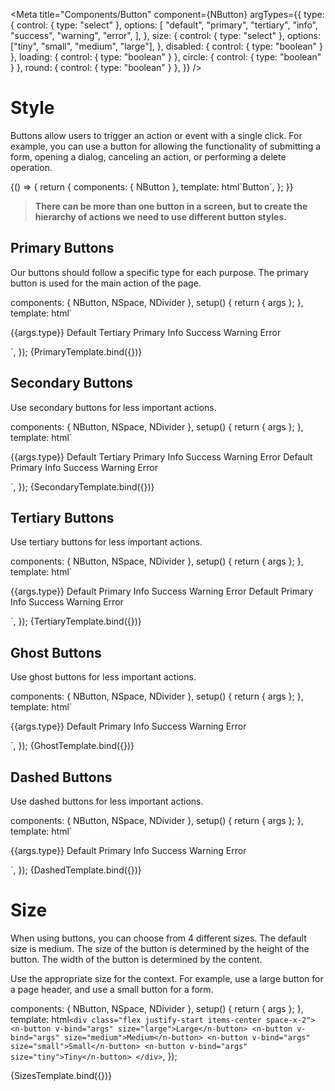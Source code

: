 
<Meta
  title="Components/Button"
  component={NButton}
  argTypes={{
    type: {
      control: { type: "select" },
      options: [
        "default",
        "primary",
        "tertiary",
        "info",
        "success",
        "warning",
        "error",
      ],
    },
    size: {
      control: { type: "select" },
      options: ["tiny", "small", "medium", "large"],
    },
    disabled: { control: { type: "boolean" } },
    loading: { control: { type: "boolean" } },
    circle: { control: { type: "boolean" } },
    round: { control: { type: "boolean" } },
  }}
/>

# Style

Buttons allow users to trigger an action or event with a single click. For example, you can use a button for allowing the functionality of submitting a form, opening a dialog, canceling an action, or performing a delete operation.

<Canvas>
  <Story name="Overview">
    {() => {
      return {
        components: { NButton },
        template: html`<n-button type="primary">Button</n-button>`,
      };
    }}
  </Story>
</Canvas>

> **There can be more than one button in a screen, but to create the hierarchy of actions we need to use different button styles.**

## Primary Buttons

Our buttons should follow a specific type for each purpose. The primary button is used for the main action of the page.

  components: { NButton, NSpace, NDivider },
  setup() {
    return { args };
  },
  template: html`<div>
    <n-button v-bind="args">{{args.type}}</n-button>
    <n-divider></n-divider>
    <n-space>
      <n-button type="default"> Default </n-button>
      <n-button type="tertiary"> Tertiary </n-button>
      <n-button type="primary"> Primary </n-button>
      <n-button type="info"> Info </n-button>
      <n-button type="success"> Success </n-button>
      <n-button type="warning"> Warning </n-button>
      <n-button type="error"> Error </n-button>
    </n-space>
  </div> `,
});

<Canvas>
  <Story name="Primary" args={{ type: "default" }}>
    {PrimaryTemplate.bind({})}
  </Story>
</Canvas>

## Secondary Buttons

Use secondary buttons for less important actions.

  components: { NButton, NSpace, NDivider },
  setup() {
    return { args };
  },
  template: html`<div>
    <n-button v-bind="args" secondary>{{args.type}}</n-button>
    <n-divider></n-divider>
    <n-space>
      <n-button secondary> Default </n-button>
      <n-button secondary type="tertiary"> Tertiary </n-button>
      <n-button secondary type="primary"> Primary </n-button>
      <n-button secondary type="info"> Info </n-button>
      <n-button secondary type="success"> Success </n-button>
      <n-button secondary type="warning"> Warning </n-button>
      <n-button secondary type="error"> Error </n-button>
      <n-button secondary round> Default </n-button>
      <n-button secondary round type="primary"> Primary </n-button>
      <n-button secondary round type="info"> Info </n-button>
      <n-button secondary round type="success"> Success </n-button>
      <n-button secondary round type="warning"> Warning </n-button>
      <n-button secondary round type="error"> Error </n-button>
    </n-space>
  </div>`,
});

<Canvas>
  <Story name="Secondary" args={{ type: "default" }}>
    {SecondaryTemplate.bind({})}
  </Story>
</Canvas>

## Tertiary Buttons

Use tertiary buttons for less important actions.

  components: { NButton, NSpace, NDivider },
  setup() {
    return { args };
  },
  template: html`<div>
    <n-button v-bind="args" tertiary>{{args.type}}</n-button>
    <n-divider></n-divider>
    <n-space>
      <n-button tertiary> Default </n-button>
      <n-button tertiary type="primary"> Primary </n-button>
      <n-button tertiary type="info"> Info </n-button>
      <n-button tertiary type="success"> Success </n-button>
      <n-button tertiary type="warning"> Warning </n-button>
      <n-button tertiary type="error"> Error </n-button>
      <n-button tertiary round> Default </n-button>
      <n-button tertiary round type="primary"> Primary </n-button>
      <n-button tertiary round type="info"> Info </n-button>
      <n-button tertiary round type="success"> Success </n-button>
      <n-button tertiary round type="warning"> Warning </n-button>
      <n-button tertiary round type="error"> Error </n-button>
    </n-space>
  </div>`,
});

<Canvas>
  <Story name="Tertiary" args={{ type: "default" }}>
    {TertiaryTemplate.bind({})}
  </Story>
</Canvas>

## Ghost Buttons

Use ghost buttons for less important actions.

  components: { NButton, NSpace, NDivider },
  setup() {
    return { args };
  },
  template: html`<div>
    <n-button v-bind="args" ghost>{{args.type}}</n-button>
    <n-divider></n-divider>
    <n-space>
      <n-button ghost> Default </n-button>
      <n-button type="primary" ghost> Primary </n-button>
      <n-button type="info" ghost> Info </n-button>
      <n-button type="success" ghost> Success </n-button>
      <n-button type="warning" ghost> Warning </n-button>
      <n-button type="error" ghost> Error </n-button>
    </n-space>
  </div>`,
});

<Canvas>
  <Story name="Ghost" args={{ type: "default" }}>
    {GhostTemplate.bind({})}
  </Story>
</Canvas>

## Dashed Buttons

Use dashed buttons for less important actions.

  components: { NButton, NSpace, NDivider },
  setup() {
    return { args };
  },
  template: html`<div>
    <n-button v-bind="args" dashed>{{args.type}}</n-button>
    <n-divider></n-divider>
    <n-space>
      <n-button dashed> Default </n-button>
      <n-button type="primary" dashed> Primary </n-button>
      <n-button type="info" dashed> Info </n-button>
      <n-button type="success" dashed> Success </n-button>
      <n-button type="warning" dashed> Warning </n-button>
      <n-button type="error" dashed> Error </n-button>
    </n-space>
  </div>`,
});

<Canvas>
  <Story name="Dashed" args={{ type: "default" }}>
    {DashedTemplate.bind({})}
  </Story>
</Canvas>

# Size

When using buttons, you can choose from 4 different sizes. The default size is medium. The size of the button is determined by the height of the button. The width of the button is determined by the content.

Use the appropriate size for the context. For example, use a large button for a page header, and use a small button for a form.

  components: { NButton, NSpace, NDivider },
  setup() {
    return { args };
  },
  template: html`
    <div class="flex justify-start items-center space-x-2">
      <n-button v-bind="args" size="large">Large</n-button>
      <n-button v-bind="args" size="medium">Medium</n-button>
      <n-button v-bind="args" size="small">Small</n-button>
      <n-button v-bind="args" size="tiny">Tiny</n-button>
    </div>
  `,
});

<Canvas>
  <Story name="Sizes" args={{ type: "primary" }}>
    {SizesTemplate.bind({})}
  </Story>
</Canvas>
